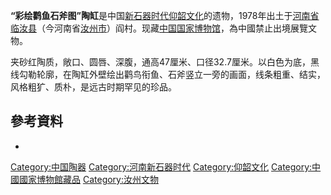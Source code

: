 {{禁止出国(境)展览文物 |
图片 = [[File:Miaodigou_urn,Yangshao_culture.jpg|250px]]|
名称 = 彩绘鹳鱼石斧图陶缸 |
时代 = [[新石器时代|新石器时代]] |
出土 = [[河南省|河南省]][[临汝县|临汝县]]（1978年）|
现藏 = [[中国国家博物馆|中国国家博物馆]] |
登录 = 2002年 |
}}
'''“彩绘鹳鱼石斧图”陶缸'''是中国[[新石器时代|新石器时代]][[仰韶文化|仰韶文化]]的遗物，1978年出土于[[河南省|河南省]][[临汝县|临汝县]]（今河南省[[汝州市|汝州市]]）阎村。现藏[[中国国家博物馆|中国国家博物馆]]，為中國禁止出境展覽文物。

夹砂红陶质，敞口、圆唇、深腹，通高47厘米、口径32.7厘米。以白色为底，黑线勾勒轮廓，在陶缸外壁绘出鹳鸟衔鱼、石斧竖立一旁的画面，线条粗重、结实，风格粗犷、质朴，是远古时期罕见的珍品。

==參考資料==
*{{zh}}{{cite web |url=http://www.wenbao.net/html/whyichan/64th/2caihuitaohong.htm |title=彩绘鹳鱼石斧图陶缸</span> |publisher=中國歷史文化遺產保護網 |date= |accessdate=2009-05-05 |archive-date=2019-09-07 |archive-url=https://web.archive.org/web/20190907025818/http://www.wenbao.net/html/whyichan/64th/2caihuitaohong.htm }}

{{禁止出境展览文物索引}}

[[Category:中国陶器|Category:中国陶器]]
[[Category:河南新石器时代|Category:河南新石器时代]]
[[Category:仰韶文化|Category:仰韶文化]]
[[Category:中國國家博物館藏品|Category:中國國家博物館藏品]]
[[Category:汝州文物|Category:汝州文物]]